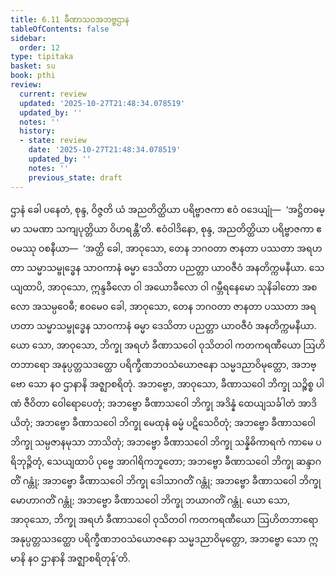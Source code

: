 ```yaml
---
title: 6.11 ခီဏာသဝအဘဗ္ဗဌာန
tableOfContents: false
sidebar:
  order: 12
type: tipitaka
basket: su
book: pthi
review:
  current: review
  updated: '2025-10-27T21:48:34.078519'
  updated_by: ''
  notes: ''
  history:
  - state: review
    date: '2025-10-27T21:48:34.078519'
    updated_by: ''
    notes: ''
    previous_state: draft
---
```



<ReviewStatus review={frontmatter.review} showDetails={true} />

<HypothesisAnnotation frontmatter={frontmatter} />

<DynamicBreadcrumb />

<Division number="186" book="pthi" e="ch" v="8" p="110">

<Paragraph number="377" book="pthi">
ဌာနံ ခေါ ပနေတံ, စုန္ဒ, ဝိဇ္ဇတိ ယံ အညတိတ္ထိယာ ပရိဗ္ဗာဇကာ ဧဝံ ဝဒေယျုံ—  ‘အဋ္ဌိတဓမ္မာ သမဏာ သကျပုတ္တိယာ ဝိဟရန္တီ’တိ. ဧဝံဝါဒိနော, စုန္ဒ, အညတိတ္ထိယာ ပရိဗ္ဗာဇကာ ဧဝမဿု ဝစနီယာ—  ‘အတ္ထိ ခေါ, အာဝုသော, တေန ဘဂဝတာ ဇာနတာ ပဿတာ အရဟတာ သမ္မာသမ္ဗုဒ္ဓေန သာဝကာနံ ဓမ္မာ ဒေသိတာ ပညတ္တာ ယာဝဇီဝံ အနတိက္ကမနီယာ. သေယျထာပိ, အာဝုသော, ဣန္ဒခီလော ဝါ အယောခီလော ဝါ ဂမ္ဘီရနေမော သုနိခါတော အစလော အသမ္ပဝေဓီ; ဧဝမေဝ ခေါ, အာဝုသော, တေန ဘဂဝတာ ဇာနတာ ပဿတာ အရဟတာ သမ္မာသမ္ဗုဒ္ဓေန သာဝကာနံ ဓမ္မာ ဒေသိတာ ပညတ္တာ ယာဝဇီဝံ အနတိက္ကမနီယာ. ယော သော, အာဝုသော, ဘိက္ခု အရဟံ ခီဏာသဝေါ ဝုသိတဝါ ကတကရဏီယော ဩဟိတဘာရော အနုပ္ပတ္တသဒတ္ထော ပရိက္ခီဏဘဝသံယောဇနော သမ္မဒညာဝိမုတ္တော, အဘဗ္ဗော သော နဝ ဌာနာနိ အဇ္ဈာစရိတုံ. အဘဗ္ဗော, အာဝုသော, ခီဏာသဝေါ ဘိက္ခု သဉ္စိစ္စ ပါဏံ ဇီဝိတာ ဝေါရောပေတုံ; အဘဗ္ဗော ခီဏာသဝေါ ဘိက္ခု အဒိန္နံ ထေယျသင်္ခါတံ အာဒိယိတုံ; အဘဗ္ဗော ခီဏာသဝေါ ဘိက္ခု မေထုနံ ဓမ္မံ ပဋိသေဝိတုံ; အဘဗ္ဗော ခီဏာသဝေါ ဘိက္ခု သမ္ပဇာနမုသာ ဘာသိတုံ; အဘဗ္ဗော ခီဏာသဝေါ ဘိက္ခု သန္နိဓိကာရကံ ကာမေ ပရိဘုဉ္ဇိတုံ, သေယျထာပိ ပုဗ္ဗေ အာဂါရိကဘူတော; အဘဗ္ဗော ခီဏာသဝေါ ဘိက္ခု ဆန္ဒာဂတိံ ဂန္တုံ; အဘဗ္ဗော ခီဏာသဝေါ ဘိက္ခု ဒေါသာဂတိံ ဂန္တုံ; အဘဗ္ဗော ခီဏာသဝေါ ဘိက္ခု မောဟာဂတိံ ဂန္တုံ; အဘဗ္ဗော ခီဏာသဝေါ ဘိက္ခု ဘယာဂတိံ ဂန္တုံ. ယော သော, အာဝုသော, ဘိက္ခု အရဟံ ခီဏာသဝေါ ဝုသိတဝါ ကတကရဏီယော ဩဟိတဘာရော အနုပ္ပတ္တသဒတ္ထော ပရိက္ခီဏဘဝသံယောဇနော သမ္မဒညာဝိမုတ္တော, အဘဗ္ဗော သော ဣမာနိ နဝ ဌာနာနိ အဇ္ဈာစရိတုန်’တိ.
</Paragraph>
</Division>